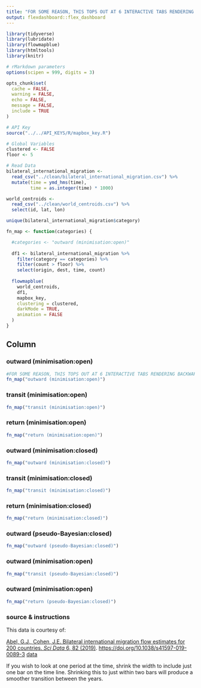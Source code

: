 ```yaml
---
title: "FOR SOME REASON, THIS TOPS OUT AT 6 INTERACTIVE TABS RENDERING BACKWARDS"
output: flexdashboard::flex_dashboard
---
```

    
```r
library(tidyverse)
library(lubridate)
library(flowmapblue)
library(htmltools)
library(knitr)

# rMarkdown parameters 
options(scipen = 999, digits = 3)

opts_chunk$set(
  cache = FALSE,
  warning = FALSE,
  echo = FALSE,
  message = FALSE,
  include = TRUE
)

# API Key 
source("../../API_KEYS/R/mapbox_key.R")

# Global Variables
clustered <- FALSE
floor <- 5

# Read Data
bilateral_international_migration <-
  read_csv("../clean/bilateral_international_migration.csv") %>%
  mutate(time = ymd_hms(time),
         time = as.integer(time) * 1000)

world_centroids <-
  read_csv("../clean/world_centroids.csv") %>% 
  select(id, lat, lon)

unique(bilateral_international_migration$category)

fn_map <- function(categories) {

  #categories <- "outward (minimisation:open)"
  
  df1 <- bilateral_international_migration %>%
    filter(category == categories) %>%
    filter(count > floor) %>%
    select(origin, dest, time, count)  
  
  flowmapblue(
    world_centroids,
    df1,
    mapbox_key,
    clustering = clustered,
    darkMode = TRUE,
    animation = FALSE
  )
}
```
    
Column {.tabset}
-------------------------------------

### outward (minimisation:open)

```r
#FOR SOME REASON, THIS TOPS OUT AT 6 INTERACTIVE TABS RENDERING BACKWARDS
fn_map("outward (minimisation:open)")
```   
 
### transit (minimisation:open)

```r
fn_map("transit (minimisation:open)")
```   

### return (minimisation:open)

```r
fn_map("return (minimisation:open)")
```   

### outward (minimisation:closed)

```r
fn_map("outward (minimisation:closed)")
```   

### transit (minimisation:closed)

```r
fn_map("transit (minimisation:closed)")
```   

### return (minimisation:closed)

```r
fn_map("return (minimisation:closed)")
```   

### outward (pseudo-Bayesian:closed)

```r
fn_map("outward (pseudo-Bayesian:closed)")
```   

### outward (minimisation:open)

```r
fn_map("transit (pseudo-Bayesian:closed)")
```   

### outward (minimisation:open)

```r
fn_map("return (pseudo-Bayesian:closed)")
```   

### source & instructions

This data is courtesy of: 

[Abel, G.J., Cohen, J.E. Bilateral international migration flow estimates for 200 countries. *Sci Data* 6, 82 (2019)](https://www.nature.com/articles/s41597-019-0089-3). [https://doi.org/10.1038/s41597-019-0089-3](https://doi.org/10.1038/s41597-019-0089-3) [data](https://figshare.com/collections/Bilateral_international_migration_flow_estimates_for_200_countries/4470464)

If you wish to look at one period at the time, shrink the width to include just one bar on the time line. Shrinking this to just within two bars will produce a smoother transition between the years.
